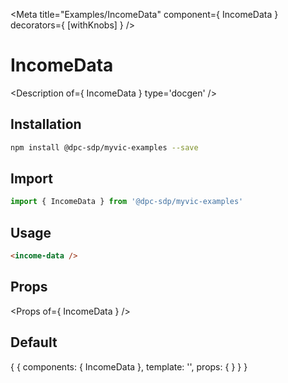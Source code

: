 
<Meta title="Examples/IncomeData" component={ IncomeData } decorators={ [withKnobs] } />

# IncomeData

<Description of={ IncomeData } type='docgen' />

## Installation

```bash
npm install @dpc-sdp/myvic-examples --save
```

## Import

```javascript
import { IncomeData } from '@dpc-sdp/myvic-examples'
```

## Usage

```html
<income-data />
```

## Props

<Props of={ IncomeData } />

## Default

<Preview>
  <Story name="Default">
    {
      {
        components: { IncomeData },
        template: '<income-data />',
        props: {
        }
      }
    }
  </Story>
</Preview>
